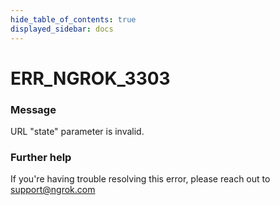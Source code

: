 ```yaml
---
hide_table_of_contents: true
displayed_sidebar: docs
---
```



# ERR_NGROK_3303

### Message

URL "state" parameter is invalid.

<ErrorDetails error="err_ngrok_3303" />

### Further help

If you're having trouble resolving this error, please reach out to [support@ngrok.com](mailto:support@ngrok.com?subject=Help%20with%20ERR_NGROK_3303)
